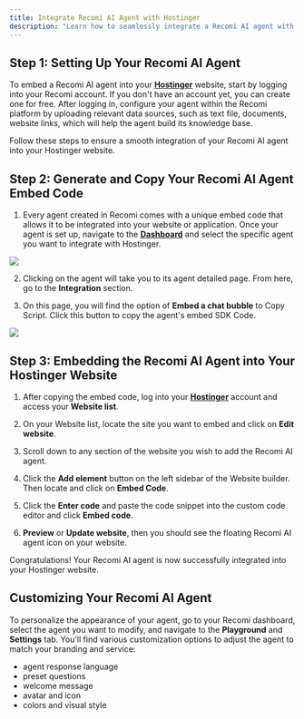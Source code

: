 ```yaml
---
title: Integrate Recomi AI Agent with Hostinger
description: "Learn how to seamlessly integrate a Recomi AI agent with Hostinger in this step-by-step guide, enhancing your website's interactivity and user engagement."
---
```



## Step 1: Setting Up Your Recomi AI Agent

To embed a Recomi AI agent into your [**Hostinger**](https://www.hostinger.com/) website, start by logging into your Recomi account. If you don't have an account yet, you can create one for free. After logging in, configure your agent within the Recomi platform by uploading relevant data sources, such as text file, documents, website links, which will help the agent build its knowledge base.

Follow these steps to ensure a smooth integration of your Recomi AI agent into your Hostinger website.

## Step 2: Generate and Copy Your Recomi AI Agent Embed Code

1. Every agent created in Recomi comes with a unique embed code that allows it to be integrated into your website or application. Once your agent is set up, navigate to the [**Dashboard**](https://recomi.powerdrill.ai/agents) and select the specific agent you want to integrate with Hostinger.

<img src="/images/agent_list.png"/>

2. Clicking on the agent will take you to its agent detailed page. From here, go to the **Integration** section.

3. On this page, you will find the option of **Embed a chat bubble** to Copy Script. Click this button to copy the agent's embed SDK Code.

<img src="/images/agent_bubble_code.png"/>

## Step 3: Embedding the Recomi AI Agent into Your Hostinger Website

1. After copying the embed code, log into your [**Hostinger**](https://www.hostinger.com/) account and access your **Website list**.

2. On your Website list, locate the site you want to embed and click on **Edit website**.

3. Scroll down to any section of the website you wish to add the Recomi AI agent.

4. Click the **Add element** button on the left sidebar of the Website builder. Then locate and click on **Embed Code**.

5. Click the **Enter code** and paste the code snippet into the custom code editor and click **Embed code**.

6. **Preview** or **Update website**, then you should see the floating Recomi AI agent icon on your website.

Congratulations! Your Recomi AI agent is now successfully integrated into your Hostinger website.

## Customizing Your Recomi AI Agent

To personalize the appearance of your agent, go to your Recomi dashboard, select the agent you want to modify, and navigate to the **Playground** and **Settings** tab. You'll find various customization options to adjust the agent to match your branding and service:
- agent response language
- preset questions
- welcome message
- avatar and icon
- colors and visual style
